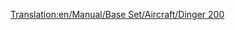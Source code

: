 [[Translation:en/Manual/Base Set/Aircraft/Dinger 200]]

{{hu/Manual/Base Set/Aircraft/Repülőgépek|Name=Dinger 200
|Image=[[File:en/Manual/Base Set/Aircraft/Dinger200.png|Dinger 200]]
|Cost=44.218 (88,436)
|Speed=947 km/h (592 MPH)
|Annual=6.875 (13,950)
|Designed=2013
|Lifespan=25
|Capacity=400 utas 80 csomag levél.
|Description=Fiktív és futurisztikus repülőgép, talán a Fokker ihlette. Komoly kapacitása van.
|Real-life=--
}}